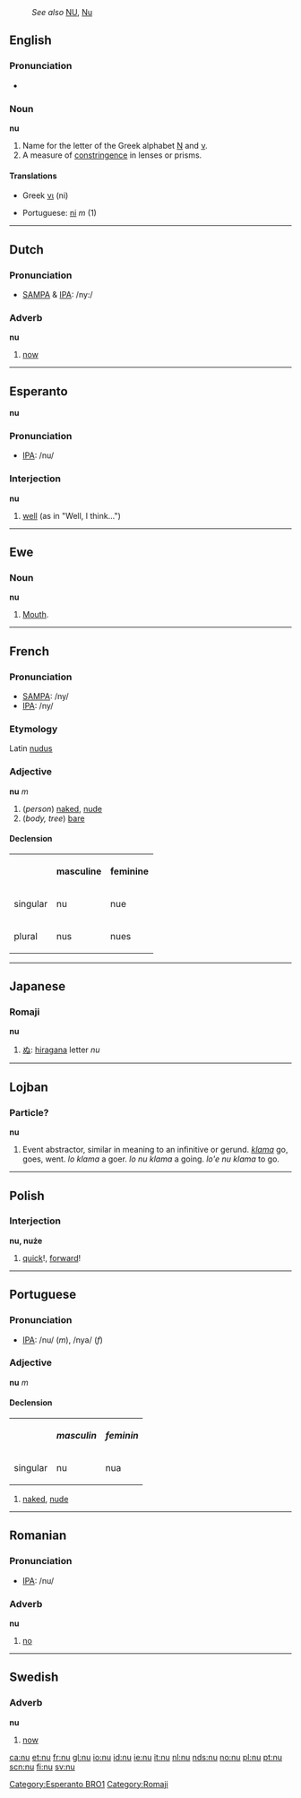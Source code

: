 {{letter_disp2|mu|[[image:Greek_uc_nu.png|43px]][[image:Greek_lc_nu.png|29px]] |xi|νι|Ν|ν}}

:''See also'' [[NU]], [[Nu]]
==English==
===Pronunciation===
*{{IPA|/nu:/}} 
===Noun===
'''nu'''
# Name for the letter of the Greek alphabet [[Ν]] and [[ν]].
# A measure of [[constringence]] in lenses or prisms.

====Translations====
{{top}}
*Greek [[νι]] (ni)
{{mid}}
*Portuguese: [[ni]] ''m'' (1)
{{bottom}}

----

==Dutch==
===Pronunciation===
*[[w:SAMPA|SAMPA]] & [[w:IPA|IPA]]: /ny:/

===Adverb===
'''nu'''

#[[now]]

----
==Esperanto==
'''nu'''

===Pronunciation===
*[[w:IPA|IPA]]: /nu/

===Interjection===
'''nu'''

#[[well]] (as in "Well, I think...")

[[Category:Esperanto BRO1]]
----

==Ewe==
===Noun===
'''nu'''

#[[Mouth]].

----

==French==
===Pronunciation===
*[[w:SAMPA|SAMPA]]:  /ny/ 
*[[w:IPA|IPA]]: /ny/
===Etymology===
Latin [[nudus]]
===Adjective===
'''nu''' ''m''

#(''person'') [[naked]], [[nude]]
#(''body, tree'') [[bare]]

====Declension====
<table border="0">
<tr><th></th><th>masculine</th><th>feminine</th></tr>
<tr><td>singular  </td><td>nu</td><td>nue</td></tr>
<tr><td>plural</td><td>nus</td><td>nues</td></tr>
</table>

<!-- This does not belong here!
----
==Greek==
===Pronunciation===
*[[w:IPA|IPA]]: /'/

===Letter===
'''nu'''?

*Letter of the Greek alphabet: &#925 &#957
**Previous: [[mu|&#924]]
**Next: [[xi|&#926]]

*The thirteenth letter of the [[w:Classical Greek|Classical]] and [[w:Modern Greek|Modern]], the fourteenth in [[w:Old Greek|Old Greek]].

===Numeral===
represents a value of 50

===Translations===
*English: [[fifty]]
-->

----
==Japanese==
===Romaji===
'''nu'''
# [[ぬ]]: [[hiragana]] letter ''nu''
[[Category:Romaji]]
----

==Lojban==
===Particle?===
'''nu'''

#Event abstractor, similar in meaning to an infinitive or gerund. ''[[klama]]'' go, goes, went. ''lo klama'' a goer. ''lo nu klama'' a going. ''lo'e nu klama'' to go.

----
==Polish==
===Interjection===
'''nu, nu&#380;e'''

#[[quick]]!, [[forward]]!

----
==Portuguese==
===Pronunciation===
*[[w:IPA|IPA]]: /nu/ (''m''), /nya/ (''f'')

===Adjective===
'''nu''' ''m''

====Declension====

<table border="0">
<tr><th></th><th>''masculin''</th><th>''feminin''</th></tr>
<tr><td>singular  </td><td>nu</td><td>nua</td></tr>
</table>

#[[naked]], [[nude]]

----
==Romanian==
===Pronunciation===
*[[w:IPA|IPA]]: /nu/

===Adverb===
'''nu'''

#[[no]]

----
==Swedish==
===Adverb===
'''nu'''

#[[now]]

[[ca:nu]]
[[et:nu]]
[[fr:nu]]
[[gl:nu]]
[[io:nu]]
[[id:nu]]
[[ie:nu]]
[[it:nu]]
[[nl:nu]]
[[nds:nu]]
[[no:nu]]
[[pl:nu]]
[[pt:nu]]
[[scn:nu]]
[[fi:nu]]
[[sv:nu]]